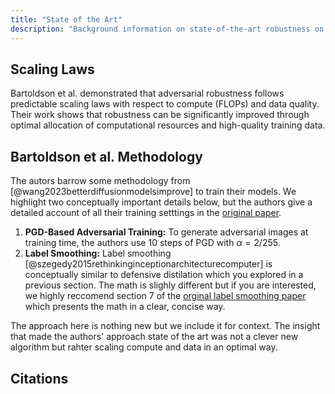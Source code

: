```yaml
---
title: "State of the Art"
description: "Background information on state-of-the-art robustness on CIFAR-10."
---
```


## Scaling Laws

Bartoldson et al. demonstrated that adversarial robustness follows predictable scaling laws with respect to compute (FLOPs) and data quality. Their work shows that robustness can be significantly improved through optimal allocation of computational resources and high-quality training data.

<AdversarialScalingExplorer />

## Bartoldson et al. Methodology

The autors barrow some methodology from [@wang2023betterdiffusionmodelsimprove]
to train their models. We highlight two conceptually important details below, but the
authors give a detailed account of all their training setttings in the
[original paper]().

1. **PGD-Based Adversarial Training:** To generate adversarial images at training time, the
   authors use 10 steps of PGD with $\alpha=2/255$.
2. **Label Smoothing:** Label smoothing [@szegedy2015rethinkinginceptionarchitecturecomputer] is conceptually similar to defensive distilation
   which you explored in a previous section. The math is slighly different but if you are
   interested, we highly reccomend section 7 of the [orginal label smoothing paper](https://arxiv.org/abs/1512.00567)
   which presents the math in a clear, concise way.

The approach here is nothing new but we include it for context. The insight that made
the authors' approach state of the art was not a clever new algorithm but rahter scaling
compute and data in an optimal way.

## Citations
